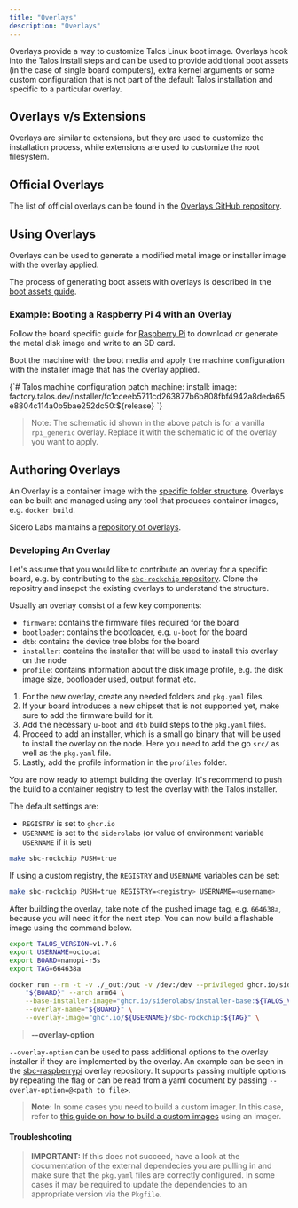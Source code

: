 ```yaml
---
title: "Overlays"
description: "Overlays"
---
```


Overlays provide a way to customize Talos Linux boot image.
Overlays hook into the Talos install steps and can be used to provide additional boot assets (in the case of single board computers),
extra kernel arguments or some custom configuration that is not part of the default Talos installation and specific to a particular overlay.

## Overlays v/s Extensions

Overlays are similar to extensions, but they are used to customize the installation process, while extensions are used to customize the root filesystem.

## Official Overlays

The list of official overlays can be found in the [Overlays GitHub repository](https://github.com/siderolabs/overlays/).

## Using Overlays

Overlays can be used to generate a modified metal image or installer image with the overlay applied.

The process of generating boot assets with overlays is described in the [boot assets guide](../../platform-specific-installations/boot-assets).

### Example: Booting a Raspberry Pi 4 with an Overlay

Follow the board specific guide for [Raspberry Pi](../../platform-specific-installations/single-board-computers/rpi_generic) to download or generate the metal disk image and write to an SD card.

Boot the machine with the boot media and apply the machine configuration with the installer image that has the overlay applied.


<CodeBlock lang="sh">
{`# Talos machine configuration patch
machine:
  install:
    image: factory.talos.dev/installer/fc1cceeb5711cd263877b6b808fbf4942a8deda65e8804c114a0b5bae252dc50:${release}
`}
</CodeBlock>

> Note: The schematic id shown in the above patch is for a vanilla `rpi_generic` overlay.
> Replace it with the schematic id of the overlay you want to apply.

## Authoring Overlays

An Overlay is a container image with the [specific folder structure](https://github.com/siderolabs/overlays#readme).
Overlays can be built and managed using any tool that produces container images, e.g. `docker build`.

Sidero Labs maintains a [repository of overlays](https://github.com/siderolabs/overlays).

### Developing An Overlay

Let's assume that you would like to contribute an overlay for a specific board, e.g. by contributing to the [`sbc-rockchip` repository](https://github.com/siderolabs/sbc-rockchip).
Clone the repositry and insepct the existing overlays to understand the structure.

Usually an overlay consist of a few key components:

- `firmware`: contains the firmware files required for the board
- `bootloader`: contains the bootloader, e.g. `u-boot` for the board
- `dtb`: contains the device tree blobs for the board
- `installer`: contains the installer that will be used to install this overlay on the node
- `profile`: contains information about the disk image profile, e.g. the disk image size, bootloader used, output format etc.

1. For the new overlay, create any needed folders and `pkg.yaml` files.
2. If your board introduces a new chipset that is not supported yet, make sure to add the firmware build for it.
3. Add the necessary `u-boot` and `dtb` build steps to the `pkg.yaml` files.
4. Proceed to add an installer, which is a small go binary that will be used to install the overlay on the node.
    Here you need to add the go `src/` as well as the `pkg.yaml` file.
5. Lastly, add the profile information in the `profiles` folder.

You are now ready to attempt building the overlay.
It's recommend to push the build to a container registry to test the overlay with the Talos installer.

The default settings are:

- `REGISTRY` is set to `ghcr.io`
- `USERNAME` is set to the `siderolabs` (or value of environment variable `USERNAME` if it is set)

```bash
make sbc-rockchip PUSH=true
```

If using a custom registry, the `REGISTRY` and `USERNAME` variables can be set:

```bash
make sbc-rockchip PUSH=true REGISTRY=<registry> USERNAME=<username>
```

After building the overlay, take note of the pushed image tag, e.g. `664638a`, because you will need it for the next step.
You can now build a flashable image using the command below.

```bash
export TALOS_VERSION=v1.7.6
export USERNAME=octocat
export BOARD=nanopi-r5s
export TAG=664638a

docker run --rm -t -v ./_out:/out -v /dev:/dev --privileged ghcr.io/siderolabs/imager:${TALOS_VERSION} \
    "${BOARD}" --arch arm64 \
    --base-installer-image="ghcr.io/siderolabs/installer-base:${TALOS_VERSION}" \
    --overlay-name="${BOARD}" \
    --overlay-image="ghcr.io/${USERNAME}/sbc-rockchip:${TAG}" \
```

> **--overlay-option**

 `--overlay-option` can be used to pass additional options to the overlay installer if they are implemented by the overlay.
 An example can be seen in the [sbc-raspberrypi](https://github.com/siderolabs/sbc-raspberrypi/) overlay repository.
 It supports passing multiple options by repeating the flag or can be read from a yaml document by passing `--overlay-option=@<path to file>`.

> **Note:** In some cases you need to build a custom imager.
> In this case, refer to [this guide on how to build a custom images](./building-images) using an imager.

#### Troubleshooting

> **IMPORTANT:** If this does not succeed, have a look at the documentation of the external dependecies you are pulling in and make sure that the `pkg.yaml` files are correctly configured.
> In some cases it may be required to update the dependencies to an appropriate version via the `Pkgfile`.
